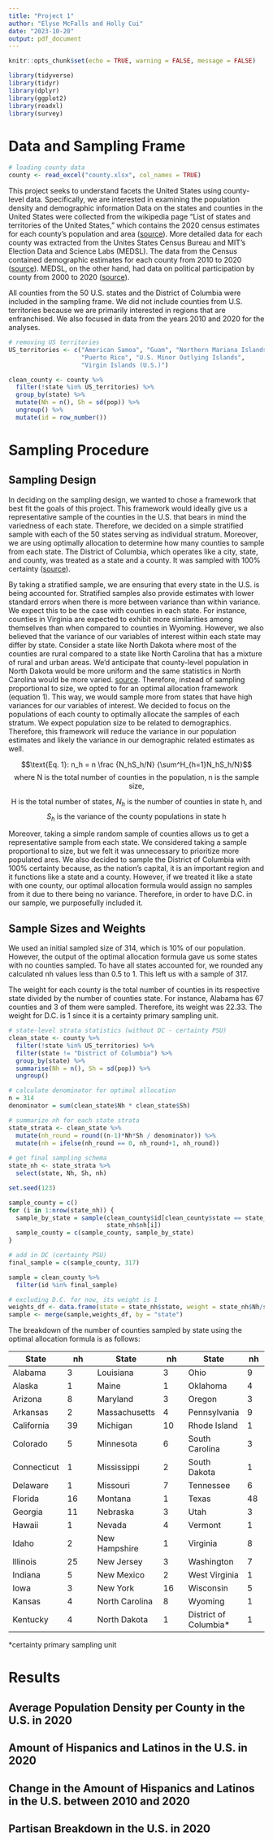 ```yaml
---
title: "Project 1"
author: "Elyse McFalls and Holly Cui"
date: "2023-10-20"
output: pdf_document
---
```


```r
knitr::opts_chunk$set(echo = TRUE, warning = FALSE, message = FALSE)
```

```r
library(tidyverse)
library(tidyr)
library(dplyr)
library(ggplot2)
library(readxl)
library(survey)
```

# Data and Sampling Frame

```r
# loading county data
county <- read_excel("county.xlsx", col_names = TRUE)
```

This project seeks to understand facets the United States using county-level 
data. Specifically, we are interested in examining the population density and 
demographic information Data on the states and counties in the United States 
were collected from the wikipedia page "List of states and territories of the 
United States," which contains the 2020 census estimates for each county's 
population and area 
([source](https://en.wikipedia.org/wiki/List_of_United_States_counties_and_county_equivalents)). 
More detailed data for each county was extracted from the Unites States Census 
Bureau and MIT's Election Data and Science Labs (MEDSL). The data from the 
Census contained demographic estimates for each county from 2010 to 2020
([source](https://www.census.gov/programs-surveys/popest/technical-documentation/research/evaluation-estimates/2020-evaluation-estimates/2010s-county-detail.html)). MEDSL, on the other hand, had data on political participation by county from 2000 to 2020 ([source](https://dataverse.harvard.edu/dataset.xhtml?persistentId=doi:10.7910/DVN/VOQCHQ)).

All counties from the 50 U.S. states and the District of Columbia were included
in the sampling frame. We did not include counties from U.S. territories because
we are primarily interested in regions that are enfranchised. We also focused in 
data from the years 2010 and 2020 for the analyses. 

```r
# removing US territories
US_territories <- c("American Samoa", "Guam", "Northern Mariana Islands", 
                    "Puerto Rico", "U.S. Minor Outlying Islands", 
                    "Virgin Islands (U.S.)")

clean_county <- county %>%
  filter(!state %in% US_territories) %>%
  group_by(state) %>%
  mutate(Nh = n(), Sh = sd(pop)) %>%
  ungroup() %>%
  mutate(id = row_number())
```

# Sampling Procedure

## Sampling Design

In deciding on the sampling design, we wanted to chose a framework that best fit 
the goals of this project. This framework would ideally give us a representative 
sample of the counties in the U.S. that bears in mind the variedness of each 
state. Therefore, we decided on a simple stratified sample with each of the 
50 states serving as individual stratum. Moreover, we are using optimally allocation to 
determine how many counties to sample from each state. The District of Columbia, 
which operates like a city, state, and county, was treated as a state and a county. It was
sampled with 100% certainty ([source](https://statehood.dc.gov/page/faq#:~:text=The%20Constitution%20dictates%20that%20the,4%20million%20people%20and%20growing.)).

By taking a stratified sample, we are ensuring that every state in the U.S. 
is being accounted for. Stratified samples also provide estimates with lower 
standard errors when there is more between variance than within variance. We 
expect this to be the case with counties in each state. For instance, counties 
in Virginia are expected to exhibit more similarities among themselves than when 
compared to counties in Wyoming. However, we also believed that the variance of 
our variables of interest within each state may differ by state. Consider a 
state like North Dakota where most of the counties are rural compared to a state 
like North Carolina that has a mixture of rural and urban areas. We'd anticipate 
that county-level population in North Dakota would be more uniform and the same
statistics in North Carolina would be more varied.
[source](https://mtgis-portal.geo.census.gov/arcgis/apps/storymaps/collections/189aa1dbd64c4c81b3b4a2b71124f6c6?item=1). 
Therefore, instead of sampling proportional to size, we opted to for an optimal 
allocation framework (equation 1). This way, we would sample more from states 
that have high variances for our variables of interest. We decided to focus on 
the populations of each county to optimally allocate the samples of each 
stratum. We expect population size to be related to demographics. Therefore, 
this framework will reduce the variance in our population estimates and likely 
the variance in our demographic related estimates as well.

$$\text{Eq. 1}: n_h = n \frac {N_hS_h/N} {\sum^H_{h=1}N_hS_h/N}$$
$$\text{where N is the total number of counties in the population, n is the sample size,}$$

$$\text{ H is the total number of states, } N_h \text{ is the number of counties in state h, and }$$
$$S_h \text{ is the variance of the county populations in state h}$$

Moreover, taking a simple random sample of counties allows us to get a 
representative sample from each state. We considered taking a sample 
proportional to size, but we felt it was unnecessary to prioritize more 
populated ares. We also decided to sample the District of Columbia with 100% 
certainty because, as the nation's capital, it is an important region and it 
functions like a state and a county. However, if we treated it like a 
state with one county, our optimal allocation formula would assign no samples 
from it due to there being no variance. Therefore, in order to have D.C. in our 
sample, we purposefully included it. 

## Sample Sizes and Weights

We used an initial sampled size of 314, which is 10% of our population. However, 
the output of the optimal allocation formula gave us some states with no counties 
sampled. To have all states accounted for, we rounded any calculated nh values 
less than 0.5 to 1. This left us with a sample of 317. 

The weight for each county is the total number of counties in its respective state 
divided by the number of counties state. For instance, Alabama has 
67 counties and 3 of them were sampled. Therefore, its weight was 22.33. The 
weight for D.C. is 1 since it is a certainty primary sampling unit. 


```r
# state-level strata statistics (without DC - certainty PSU)
clean_state <- county %>%
  filter(!state %in% US_territories) %>%
  filter(state != "District of Columbia") %>%
  group_by(state) %>%
  summarise(Nh = n(), Sh = sd(pop)) %>%
  ungroup()
```


```r
# calculate denominator for optimal allocation
n = 314
denominator = sum(clean_state$Nh * clean_state$Sh)

# summarize nh for each state strata
state_strata <- clean_state %>%
  mutate(nh_round = round((n-1)*Nh*Sh / denominator)) %>%
  mutate(nh = ifelse(nh_round == 0, nh_round+1, nh_round))
       
# get final sampling schema
state_nh <- state_strata %>%
  select(state, Nh, Sh, nh)
```


```r
set.seed(123)

sample_county = c()
for (i in 1:nrow(state_nh)) {
  sample_by_state = sample(clean_county$id[clean_county$state == state_nh$state[i]], 
                           state_nh$nh[i])
  sample_county = c(sample_county, sample_by_state)
}

# add in DC (certainty PSU)
final_sample = c(sample_county, 317)
```

```r
sample = clean_county %>%
  filter(id %in% final_sample)
```

```r
# excluding D.C. for now, its weight is 1
weights_df <- data.frame(state = state_nh$state, weight = state_nh$Nh/state_nh$nh)
sample <- merge(sample,weights_df, by = "state")
```

The breakdown of the number of counties sampled by state using the optimal 
allocation formula is as follows:

State         | nh           |State         | nh        | State      | nh                     
------------- | -------------| -------------| ----------|----------- | -------
Alabama|3                     | Louisiana|  3             |Ohio| 9
Alaska| 1                     | Maine|  1                 |Oklahoma| 4
Arizona| 8                    | Maryland|  3              |Oregon| 3
Arkansas|2                    | Massachusetts| 4          |Pennsylvania| 9
California|39                | Michigan| 10               |Rhode Island| 1
Colorado| 5                   | Minnesota| 6              |South Carolina|  3     
Connecticut|  1               | Mississippi|  2           |South Dakota | 1                
Delaware| 1                   | Missouri| 7               |Tennessee|6
Florida| 16                    | Montana|  1               |Texas |  48                
Georgia| 11                    | Nebraska| 3               |Utah|3
Hawaii| 1                     | Nevada |  4               |Vermont|1
Idaho| 2                      | New Hampshire|1           |Virginia | 8    
Illinois|  25                  | New Jersey|  3            |Washington|7
Indiana|   5                  | New Mexico| 2             |West Virginia|1
Iowa|  3                      | New York|16                |Wisconsin|5
Kansas|  4                    | North Carolina| 8         |Wyoming|1
Kentucky| 4                | North Dakota|  1          |District of Columbia*| 1

*certainty primary sampling unit


# Results

## Average Population Density per County in the U.S. in 2020

## Amount of Hispanics and Latinos in the U.S. in 2020

## Change in the Amount of Hispanics and Latinos in the U.S. between 2010 and 2020

## Partisan Breakdown in the U.S. in 2020